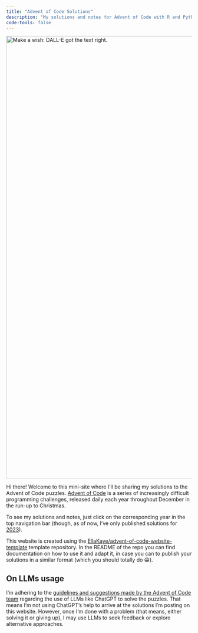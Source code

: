 ```yaml
---
title: "Advent of Code Solutions"
description: "My solutions and notes for Advent of Code with R and Python, starting on 2023."
code-tools: false
---
```


![](images/advent.webp "Make a wish: DALL-E got the text right."){fig-align="center" width="1200"}

Hi there! Welcome to this mini-site where I'll be sharing my solutions to the Advent of Code puzzles. [Advent of Code](https://adventofcode.com) is a series of increasingly difficult programming challenges, released daily each year throughout December in the run-up to Christmas.

To see my solutions and notes, just click on the corresponding year in the top navigation bar (though, as of now, I've only published solutions for [2023](/2023.html)).

This website is created using the [EllaKaye/advent-of-code-website-template](https://github.com/EllaKaye/advent-of-code-website-template) template repository. In the README of the repo you can find documentation on how to use it and adapt it, in case you can to publish your solutions in a similar format (which you should totally do 😁).

## On LLMs usage

I'm adhering to the [guidelines and suggestions made by the Advent of Code team](https://adventofcode.com/2023/about#:~:text=Can%20I%20use,programming%20for%20you.) regarding the use of LLMs like ChatGPT to solve the puzzles. That means I'm not using ChatGPT's help to arrive at the solutions I'm posting on this website. However, once I'm done with a problem (that means, either solving it or giving up), I may use LLMs to seek feedback or explore alternative approaches.